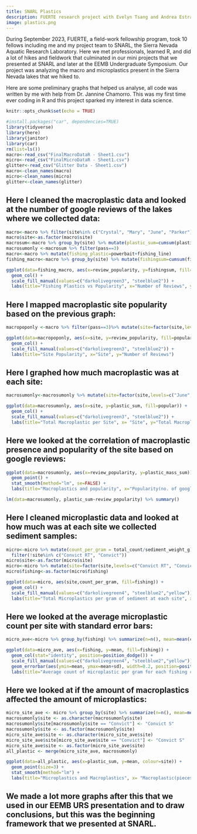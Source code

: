 ```yaml
---
title: SNARL Plastics
description: FUERTE research project with Evelyn Tsang and Andrea Estrada
image: plastics.png
---
```


During September 2023, FUERTE, a field-work fellowship program, took 10 fellows including me and my project team to SNARL, the Sierra Nevada Aquatic Research Laboratory. Here we met professionals, learned R, and did a lot of hikes and fieldwork that culminated in our mini projects that we presented at SNARL and later at the EEMB Undergraduate Symposium. Our project was analyzing the macro and microplastics present in the Sierra Nevada lakes that we hiked to.

Here are some preliminary graphs that helped us analyse, all code was written by me with help from Dr. Jannine Chamorro. This was my first time ever coding in R and this project sparked my interest in data science.

::: {layout-ncol="2"}
```r
knitr::opts_chunk$set(echo = TRUE)
```

```r
#install.packages("car", dependencies=TRUE)
library(tidyverse)
library(here)
library(janitor)
library(car)
rm(list=ls())
macro<-read_csv("FinalMacroDataR - Sheet1.csv")
micro<-read_csv("FinalMicroDataR - Sheet1.csv")
glitter<-read_csv("Glitter Data - Sheet1.csv")
macro<-clean_names(macro)
micro<-clean_names(micro)
glitter<-clean_names(glitter)
```
:::

## Here I cleaned the macroplastic data and looked at the number of google reviews of the lakes where we collected data:

::: {layout-ncol="2"}
```r
macro<-macro %>% filter(site%in% c("Crystal", "Mary", "June", "Parker"))
macro$site<-as.factor(macro$site)
macrosum<-macro %>% group_by(site) %>% mutate(plastic_sum=cumsum(plastic_count), plastic_mass_sum=cumsum(plastic_mass))
macrosumonly <-macrosum %>% filter(pass==3)
macro<-macro %>% mutate(fishing_plastic=powerbait+fishing_line)
fishing_macro<-macro %>% group_by(site) %>% mutate(fishingsum=cumsum(fishing_plastic)) %>% filter(pass==3)
```

```r
ggplot(data=fishing_macro, aes(x=review_popularity, y=fishingsum, fill=popular)) +
  geom_col() +
  scale_fill_manual(values=c("darkolivegreen3", "steelblue2")) +
  labs(title="Fishing Plastics vs Popularity", x="Number of Reviews", y="Total Fishing Line and Powerbait Count(pieces)")
```
:::

## Here I mapped macroplastic site popularity based on the previous graph:

::: {layout-ncol="2"}
```r
macropoponly <-macro %>% filter(pass==3)%>% mutate(site=factor(site,levels=c("June", "Mary", "Parker", "Crystal") ))
```

```r
ggplot(data=macropoponly, aes(x=site, y=review_popularity, fill=popular)) +
  geom_col() +
  scale_fill_manual(values=c("darkolivegreen3", "steelblue2")) +
  labs(title="Site Popularity", x="Site", y="Number of Reviews")
```
:::

## Here I graphed how much macroplastic was at each site:

::: {layout-ncol="2"}
```r
macrosumonly<-macrosumonly %>% mutate(site=factor(site,levels=c("June", "Mary", "Parker", "Crystal") ))
```

```r
ggplot(data=macrosumonly, aes(x=site, y=plastic_sum, fill=popular)) +
  geom_col() +
  scale_fill_manual(values=c("darkolivegreen3", "steelblue2")) +
  labs(title="Total Macroplastic per Site", x= "Site", y="Total Macroplastic Count(pieces)")
```
:::

## Here we looked at the correlation of macroplastic presence and popularity of the site based on google reviews:

::: {layout-ncol="2"}
```r
ggplot(data=macrosumonly, aes(x=review_popularity, y=plastic_mass_sum)) +
  geom_point() +
  stat_smooth(method="lm", se=FALSE) +
  labs(title="Macroplastics and popularity", x="Popularity(no. of google reviews)", y="Macroplastics(count)")
```

```r
lm(data=macrosumonly, plastic_sum~review_popularity) %>% summary()
```
:::

## Here I cleaned microplastic data and looked at how much was at each site we collected sediment samples:

::: {layout-ncol="2"}
```r
micro<-micro %>% mutate(count_per_gram = total_count/sediment_weight_g) %>%
  filter(!site%in% c("Convict RT", "Convict"))
micro$site<-as.factor(micro$site)
micro<-micro %>% mutate(site=factor(site,levels=c("Convict RT", "Convict","June","Silver", "Mary", "Parker", "Crystal","Marmot", "Trapdoor") ))
micro$fishing<-as.factor(micro$fishing)
```

```r
ggplot(data=micro, aes(site,count_per_gram, fill=fishing)) +
  geom_col() +
  scale_fill_manual(values=c("darkolivegreen4", "steelblue2","yellow")) +
  labs(title="Total Microplastics per gram of sediment at each site", x= "Site", y="Count/Gram")
```
:::

## Here we looked at the average microplastic count per site with standard error bars:

::: {layout-ncol="2"}
```r
micro_ave<-micro %>% group_by(fishing) %>% summarize(n=n(), mean=mean(count_per_gram), sd=sd(count_per_gram), standard_error = sd/sqrt(n))
```

```r
ggplot(data=micro_ave, aes(x=fishing, y=mean, fill=fishing)) +
  geom_col(stat="identity", position=position_dodge()) +
  scale_fill_manual(values=c("darkolivegreen4", "steelblue2","yellow")) +
  geom_errorbar(aes(ymin=mean, ymax=mean+sd), width=0.2, position=position_dodge(.9)) +
  labs(title="Average count of microplastic per gram for each fishing category with error bars", x= "Fishing", y="Average count/gram")
```
:::

## Here we looked at if the amount of macroplastics affected the amount of microplastics:

::: {layout-ncol="2"}
```r
micro_site_ave <- micro %>% group_by(site) %>% summarize(n=n(), mean=mean(count_per_gram), sd=sd(count_per_gram), standard_error = sd/sqrt(n))
macrosumonly$site <- as.character(macrosumonly$site)
macrosumonly$site[macrosumonly$site == "Convict"] <- "Convict S"
macrosumonly$site <- as.factor(macrosumonly$site)
micro_site_ave$site <- as.character(micro_site_ave$site)
micro_site_ave$site[micro_site_ave$site == "Convict"] <- "Convict S"
micro_site_ave$site <- as.factor(micro_site_ave$site)
all_plastic <- merge(micro_site_ave, macrosumonly)
```

```r
ggplot(data=all_plastic, aes(x=plastic_sum, y=mean, colour=site)) +
  geom_point(size=3) +
  stat_smooth(method="lm") +
  labs(title="Microplastics and Macroplastics", x= "Macroplastic(pieces)", y="Microplastics per grams of sediment")
```
:::

## We made a lot more graphs after this that we used in our EEMB URS presentation and to draw conclusions, but this was the beginning framework that we presented at SNARL.
